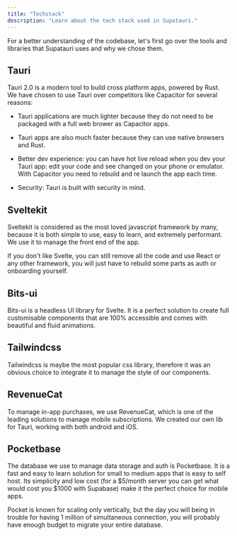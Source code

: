 ```yaml
---
title: "Techstack"
description: "Learn about the tech stack used in Supatauri."
---
```


For a better understanding of the codebase, let's first go over the tools and libraries that Supatauri uses and why we chose them.

## Tauri

Tauri 2.0 is a modern tool to build cross platform apps, powered by Rust. We have chosen to use Tauri over competitors like Capacitor for several reasons:

* Tauri applications are much lighter because they do not need to be packaged with a full web brower as Capacitor apps.&#x20;

* Tauri apps are also much faster because they can use native browsers and Rust.&#x20;

* Better dev experience: you can have hot live reload when you dev your Tauri app: edit your code and see changed on your phone or emulator. With Capacitor you need to rebuild and re launch the app each time.&#x20;

* Security: Tauri is built with security in mind.&#x20;

## Sveltekit

Sveltekit is considered as the most loved javascript framework by many, because it is both simple to use, easy to learn, and extremely performant. We use it to manage the front end of the app.&#x20;

If you don't like Svelte, you can still remove all the code and use React or any other framework, you will just have to rebuild some parts as auth or onboarding yourself.&#x20;

## Bits-ui

Bits-ui is a headless UI library for Svelte. It is a perfect solution to create full customisable components that are 100% accessible and comes with beautiful and fluid animations.&#x20;

## Tailwindcss

Tailwindcss is maybe the most popular css library, therefore it was an obvious choice to integrate it to manage the style of our components.&#x20;

## RevenueCat

To manage in-app purchases, we use RevenueCat, which is one of the leading solutions to manage mobile subscriptions. We created our own lib for Tauri, working with both android and iOS.&#x20;

## Pocketbase

The database we use to manage data storage and auth is Pocketbase. It is a fast and easy to learn solution for small to medium apps that is easy to self host. Its simplicity and low cost (for a $5/month server you can get what would cost you $1000 with Supabase) make it the perfect choice for mobile apps.&#x20;

Pocket is known for scaling only vertically, but the day you will being in trouble for having 1 million of simultaneous connection, you will probably have enough budget to migrate your entire database.&#x20;